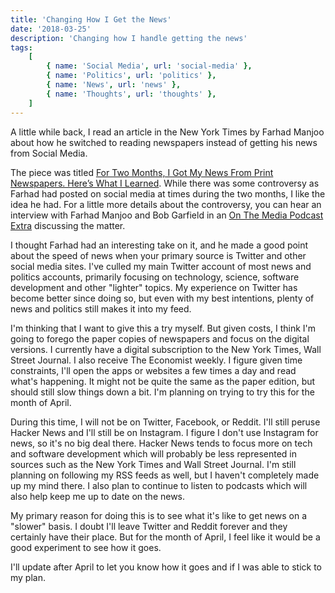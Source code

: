 ```yaml
---
title: 'Changing How I Get the News'
date: '2018-03-25'
description: 'Changing how I handle getting the news'
tags:
    [
        { name: 'Social Media', url: 'social-media' },
        { name: 'Politics', url: 'politics' },
        { name: 'News', url: 'news' },
        { name: 'Thoughts', url: 'thoughts' },
    ]
---
```


A little while back, I read an article in the New York Times by Farhad Manjoo about how he switched to reading newspapers instead of getting his news from Social Media.

The piece was titled [For Two Months, I Got My News From Print Newspapers. Here’s What I Learned](https://www.nytimes.com/2018/03/07/technology/two-months-news-newspapers.html). While there was some controversy as Farhad had posted on social media at times during the two months, I like the idea he had. For a little more details about the controversy, you can hear an interview with Farhad Manjoo and Bob Garfield in an [On The Media Podcast Extra](https://www.wnycstudios.org/story/did-farhad-unplug) discussing the matter.

I thought Farhad had an interesting take on it, and he made a good point about the speed of news when your primary source is Twitter and other social media sites. I've culled my main Twitter account of most news and politics accounts, primarily focusing on technology, science, software development and other "lighter" topics. My experience on Twitter has become better since doing so, but even with my best intentions, plenty of news and politics still makes it into my feed.

I'm thinking that I want to give this a try myself. But given costs, I think I'm going to forego the paper copies of newspapers and focus on the digital versions. I currently have a digital subscription to the New York Times, Wall Street Journal. I also receive The Economist weekly. I figure given time constraints, I'll open the apps or websites a few times a day and read what's happening. It might not be quite the same as the paper edition, but should still slow things down a bit. I'm planning on trying to try this for the month of April.

During this time, I will not be on Twitter, Facebook, or Reddit. I'll still peruse Hacker News and I'll still be on Instagram. I figure I don't use Instagram for news, so it's no big deal there. Hacker News tends to focus more on tech and software development which will probably be less represented in sources such as the New York Times and Wall Street Journal. I'm still planning on following my RSS feeds as well, but I haven't completely made up my mind there. I also plan to continue to listen to podcasts which will also help keep me up to date on the news.

My primary reason for doing this is to see what it's like to get news on a "slower" basis. I doubt I'll leave Twitter and Reddit forever and they certainly have their place. But for the month of April, I feel like it would be a good experiment to see how it goes.

I'll update after April to let you know how it goes and if I was able to stick to my plan.
